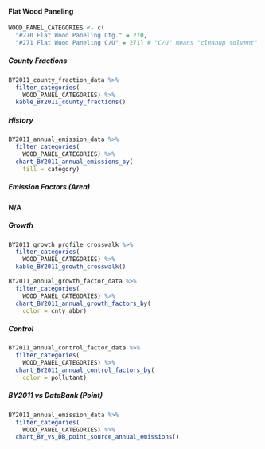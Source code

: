 #### Flat Wood Paneling {#petprod-coat-indcom-mfg-wood-panel}

```r
WOOD_PANEL_CATEGORIES <- c(
  "#270 Flat Wood Paneling Ctg." = 270,
  "#271 Flat Wood Paneling C/U" = 271) # "C/U" means "cleanup solvent"
```

##### County Fractions {-}

```r
BY2011_county_fraction_data %>%
  filter_categories(
    WOOD_PANEL_CATEGORIES) %>%
  kable_BY2011_county_fractions()
```

##### History {-}

```r
BY2011_annual_emission_data %>%
  filter_categories(
    WOOD_PANEL_CATEGORIES) %>%
  chart_BY2011_annual_emissions_by(
    fill = category) 
```

##### Emission Factors (Area) {-}

**N/A**

##### Growth {-}

```r
BY2011_growth_profile_crosswalk %>%
  filter_categories(
    WOOD_PANEL_CATEGORIES) %>%
  kable_BY2011_growth_crosswalk()
```

```r
BY2011_annual_growth_factor_data %>%
  filter_categories(
    WOOD_PANEL_CATEGORIES) %>%
  chart_BY2011_annual_growth_factors_by(
    color = cnty_abbr) 
```

##### Control {-}

```r
BY2011_annual_control_factor_data %>%
  filter_categories(
    WOOD_PANEL_CATEGORIES) %>%
  chart_BY2011_annual_control_factors_by(
    color = pollutant) 
```

##### BY2011 vs DataBank (Point) {-}

```r
BY2011_annual_emission_data %>%
  filter_categories(
    WOOD_PANEL_CATEGORIES) %>%
  chart_BY_vs_DB_point_source_annual_emissions()
```
